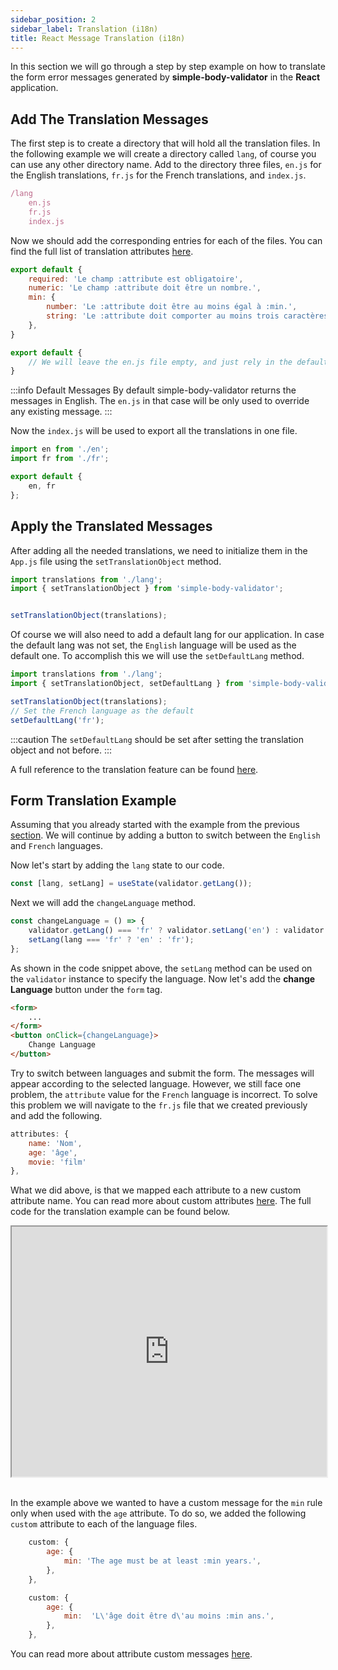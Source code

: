 ```yaml
---
sidebar_position: 2
sidebar_label: Translation (i18n)
title: React Message Translation (i18n)
---
```


In this section we will go through a step by step example on how to translate the form error messages generated by  **simple-body-validator** in the **React** application.

## Add The Translation Messages

The first step is to create a directory that will hold all the translation files. In the following example we will
create a directory called <code>lang</code>, of course you can use any other directory name. Add to the directory
three files, <code>en.js</code> for the English translations, <code>fr.js</code> for the French translations, and <code>index.js</code>.

```js
/lang
    en.js
    fr.js
    index.js
```

Now we should add the corresponding entries for each of the files. You can find the full list of translation attributes [here](/error-messages/error-messages-list).

```js title="lang/fr.js" {
export default {
    required: 'Le champ :attribute est obligatoire',
    numeric: 'Le champ :attribute doit être un nombre.',
    min: {
        number: 'Le :attribute doit être au moins égal à :min.',
        string: 'Le :attribute doit comporter au moins trois caractères'
    },
}
```

```js title="lang/en.js"
export default {
    // We will leave the en.js file empty, and just rely in the default english messages provided by the library
}
```

:::info Default Messages
By default simple-body-validator returns the messages in English. The <code>en.js</code> in that case will be only used 
to override any existing message.
:::

Now the <code>index.js</code> will be used to export all the translations in one file.

```js title="lang/index.js"
import en from './en';
import fr from './fr';

export default {
    en, fr
};
```

## Apply the Translated Messages

After adding all the needed translations, we need to initialize them in the <code>App.js</code> file using the <code>setTranslationObject</code> method.

```js title="App.js"
import translations from './lang';
import { setTranslationObject } from 'simple-body-validator';


setTranslationObject(translations);
```

Of course we will also need to add a default lang for our application. In case the default lang was not set,
the <code>English</code> language will be used as the default one. To accomplish this we will use the <code>setDefaultLang</code> method.

```js title="App.js"
import translations from './lang';
import { setTranslationObject, setDefaultLang } from 'simple-body-validator';

setTranslationObject(translations);
// Set the French language as the default
setDefaultLang('fr');
```

:::caution
The <code>setDefaultLang</code> should be set after setting the translation object and not before.
:::

A full reference to the translation feature can be found [here](/error-messages/translating-error-messages).

## Form Translation Example

Assuming that you already started with the example from the previous [section](/react/validation-quickstart).
We will continue by adding a button to switch between the <code>English</code> and <code>French</code> languages.

Now let's start by adding the <code>lang</code> state to our code.

```js
const [lang, setLang] = useState(validator.getLang());
```

Next we will add the <code>changeLanguage</code> method.

```js
const changeLanguage = () => {
    validator.getLang() === 'fr' ? validator.setLang('en') : validator.setLang('fr');
    setLang(lang === 'fr' ? 'en' : 'fr');
};
```

As shown in the code snippet above, the <code>setLang</code> method can be used on the <code>validator</code> instance
to specify the language. Now let's add the **change Language** button under the <code>form</code> tag.

```html
<form>
    ...
</form>
<button onClick={changeLanguage}>
    Change Language
</button>
```

Try to switch between languages and submit the form. The messages will appear according to the selected language.
However, we still face one problem, the <code>attribute</code> value for the <code>French</code> language is incorrect.
To solve this problem we will navigate to the <code>fr.js</code> file that we created previously and add the following.

```js
attributes: {
    name: 'Nom',
    age: 'âge',
    movie: 'film'
},
```

What we did above, is that we mapped each attribute to a new custom attribute name. You can read more about custom
attributes [here](/error-messages/translating-error-messages#specifying-attributes-in-language-files).
The full code for the translation example can be found below.

<div>
    <iframe width="100%" height="400px"  src="https://stackblitz.com/edit/react-25vjmp?ctl=1&embed=1&file=src/App.js"> </iframe>
</div>
<br />

In the example above we wanted to have a custom message for the <code>min</code> rule only when used with the <code>age</code> attribute.
To do so, we added the following <code>custom</code> attribute to each of the language files.

```js title="en.js"
    custom: {
        age: {
            min: 'The age must be at least :min years.',
        },
    },
```

```js title="fr.js"
    custom: {
        age: {
            min:  'L\'âge doit être d\'au moins :min ans.',
        },
    },
```

You can read more about attribute custom messages [here](/error-messages/translating-error-messages#custom-messages-for-specific-attributes).

